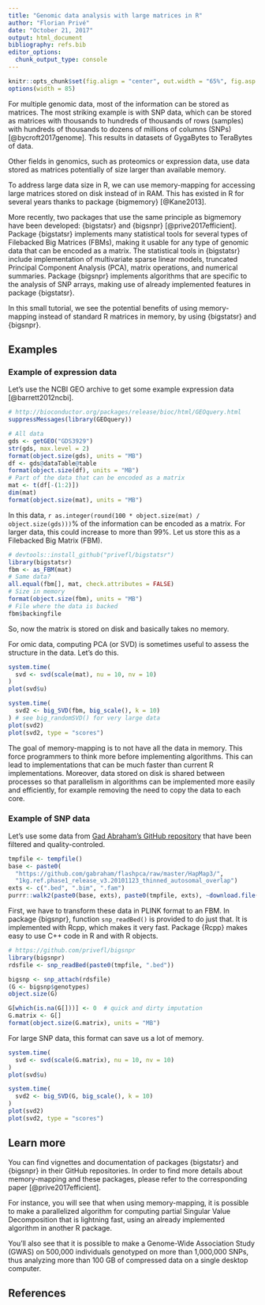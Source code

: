 ```yaml
---
title: "Genomic data analysis with large matrices in R"
author: "Florian Privé"
date: "October 21, 2017"
output: html_document
bibliography: refs.bib
editor_options: 
  chunk_output_type: console
---
```


```r
knitr::opts_chunk$set(fig.align = "center", out.width = "65%", fig.asp = 0.75, cache = TRUE)
options(width = 85)
```

For multiple genomic data, most of the information can be stored as matrices. The most striking example is with SNP data, which can be stored as matrices with thousands to hundreds of thousands of rows (samples) with hundreds of thousands to dozens of millions of columns (SNPs) [@bycroft2017genome]. This results in datasets of GygaBytes to TeraBytes of data.

Other fields in genomics, such as proteomics or expression data, use data stored as matrices potentially of size larger than available memory.

To address large data size in R, we can use memory-mapping for accessing large matrices stored on disk instead of in RAM. This has existed in R for several years thanks to package {bigmemory} [@Kane2013].

More recently, two packages that use the same principle as bigmemory have been developed: {bigstatsr} and {bigsnpr} [@prive2017efficient]. Package {bigstatsr} implements many statistical tools for several types of Filebacked Big Matrices (FBMs), making it usable for any type of genomic data that can be encoded as a matrix. The statistical tools in {bigstatsr} include implementation of multivariate sparse linear models, truncated Principal Component Analysis (PCA), matrix operations, and numerical summaries. Package {bigsnpr} implements algorithms that are specific to the analysis of SNP arrays, making use of already implemented features in package {bigstatsr}.

In this small tutorial, we see the potential benefits of using memory-mapping instead of standard R matrices in memory, by using {bigstatsr} and {bigsnpr}. 

## Examples

### Example of expression data

Let's use the NCBI GEO archive to get some example expression data [@barrett2012ncbi].

```r
# http://bioconductor.org/packages/release/bioc/html/GEOquery.html
suppressMessages(library(GEOquery))

# All data
gds <- getGEO("GDS3929")
str(gds, max.level = 2)
format(object.size(gds), units = "MB")
df <- gds@dataTable@table
format(object.size(df), units = "MB")
# Part of the data that can be encoded as a matrix
mat <- t(df[-(1:2)])
dim(mat)
format(object.size(mat), units = "MB")
```

In this data, `r as.integer(round(100 * object.size(mat) / object.size(gds)))`% of the information can be encoded as a matrix. For larger data, this could increase to more than 99%. Let us store this as a Filebacked Big Matrix (FBM).

```r
# devtools::install_github("privefl/bigstatsr")
library(bigstatsr)
fbm <- as_FBM(mat)
# Same data?
all.equal(fbm[], mat, check.attributes = FALSE)
# Size in memory
format(object.size(fbm), units = "MB")
# File where the data is backed
fbm$backingfile
```

So, now the matrix is stored on disk and basically takes no memory.

For omic data, computing PCA (or SVD) is sometimes useful to assess the structure in the data. Let's do this.

```r
system.time(
  svd <- svd(scale(mat), nu = 10, nv = 10)
)
plot(svd$u)
```

```r
system.time(
  svd2 <- big_SVD(fbm, big_scale(), k = 10)
) # see big_randomSVD() for very large data
plot(svd2)
plot(svd2, type = "scores")
```

The goal of memory-mapping is to not have all the data in memory. This force programmers to think more before implementing algorithms. This can lead to implementations that can be much faster than current R implementations.
Moreover, data stored on disk is shared between processes so that parallelism in algorithms can be implemented more easily and efficiently, for example removing the need to copy the data to each core.

### Example of SNP data

Let's use some data from [Gad Abraham's GitHub repository](https://github.com/gabraham/flashpca/tree/master/HapMap3) that have been filtered and quality-controled.

```r
tmpfile <- tempfile()
base <- paste0(
  "https://github.com/gabraham/flashpca/raw/master/HapMap3/",
  "1kg.ref.phase1_release_v3.20101123_thinned_autosomal_overlap")
exts <- c(".bed", ".bim", ".fam")
purrr::walk2(paste0(base, exts), paste0(tmpfile, exts), ~download.file(.x, .y))
```

First, we have to transform these data in PLINK format to an FBM.
In package {bigsnpr}, function `snp_readBed()` is provided to do just that. It is implemented with Rcpp, which makes it very fast. Package {Rcpp} makes easy to use C++ code in R and with R objects. 

```r
# https://github.com/privefl/bigsnpr
library(bigsnpr)
rdsfile <- snp_readBed(paste0(tmpfile, ".bed"))

bigsnp <- snp_attach(rdsfile)
(G <- bigsnp$genotypes)
object.size(G)
```

```r
G[which(is.na(G[]))] <- 0  # quick and dirty imputation
G.matrix <- G[]
format(object.size(G.matrix), units = "MB")
```

For large SNP data, this format can save us a lot of memory.

```r
system.time(
  svd <- svd(scale(G.matrix), nu = 10, nv = 10)
)
plot(svd$u)

system.time(
  svd2 <- big_SVD(G, big_scale(), k = 10)
)
plot(svd2)
plot(svd2, type = "scores")
```

## Learn more

You can find vignettes and documentation of packages {bigstatsr} and {bigsnpr} in their GitHub repositories. In order to find more details about memory-mapping and these packages, please refer to the corresponding paper [@prive2017efficient].

For instance, you will see that when using memory-mapping, it is possible to make a parallelized algorithm for computing partial Singular Value Decomposition that is lightning fast, using an already implemented algorithm in another R package.

You'll also see that it is possible to make a Genome-Wide Association Study (GWAS) on 500,000 individuals genotyped on more than 1,000,000 SNPs, thus analyzing more than 100 GB of compressed data on a single desktop computer.

## References
